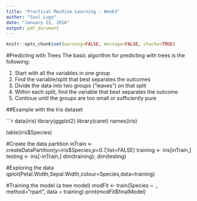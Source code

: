 ```yaml
---
title: "Practical Machine Learning - Week3"
author: "Saul Lugo"
date: "January 22, 2016"
output: pdf_document
---
```

```r
knitr::opts_chunk$set(warning=FALSE, message=FALSE, chache=TRUE)
```
#Predicting with Trees
The basic algorithm for predicting with trees is the following:

1) Start with all the variables in one group
2) Find the variable/split that best separates the outcomes
3) Divide the data into two groups ("leaves") on that split
4) Within each split, find the variable that best separates the outcome
5) Continue until the groups are too small or sufficiently pure

##Example with the Iris dataset

```r
data(iris)
library(ggplot2)
library(caret)
names(iris)

table(iris$Species)

#Create the data partition
inTrain <- createDataPartition(y=iris$Species,p=0.7,list=FALSE)
training <- iris[inTrain,]
testing <- iris[-inTrain,]
dim(training); dim(testing)

#Exploring the data
qplot(Petal.Width,Sepal.Width,colour=Species,data=training)

#Training the model (a tree model)
modFit <- train(Species ~ ., method="rpart", data = training)
print(modFit$finalModel)
